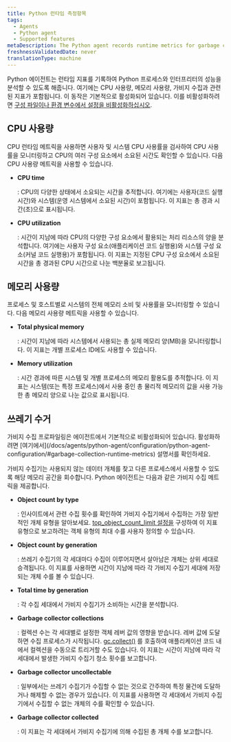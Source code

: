 ```yaml
---
title: Python 런타임 측정항목
tags:
  - Agents
  - Python agent
  - Supported features
metaDescription: The Python agent records runtime metrics for garbage collection and CPU/ memory usage
freshnessValidatedDate: never
translationType: machine
---
```


Python 에이전트는 런타임 지표를 기록하여 Python 프로세스와 인터프리터의 성능을 분석할 수 있도록 해줍니다. 여기에는 CPU 사용량, 메모리 사용량, 가비지 수집과 관련된 지표가 포함됩니다. 이 동작은 기본적으로 활성화되어 있습니다. 이를 비활성화하려면 [구성 파일이나 환경 변수에서 설정을 비활성화하십시오](/docs/apm/agents/python-agent/configuration/python-agent-configuration#runtime-metrics).

## CPU 사용량

CPU 런타임 메트릭을 사용하면 사용자 및 시스템 CPU 사용률을 검사하여 CPU 사용률을 모니터링하고 CPU의 여러 구성 요소에서 소요된 시간도 확인할 수 있습니다. 다음 CPU 사용량 메트릭을 사용할 수 있습니다.

* <DoNotTranslate>**CPU time**</DoNotTranslate>

  : CPU의 다양한 상태에서 소요되는 시간을 추적합니다. 여기에는 사용자(코드 실행 시간)와 시스템(운영 시스템에서 소요된 시간)이 포함됩니다. 이 지표는 총 경과 시간(초)으로 표시됩니다.

* <DoNotTranslate>**CPU utilization**</DoNotTranslate>

  : 시간이 지남에 따라 CPU의 다양한 구성 요소에서 활용되는 처리 리소스의 양을 분석합니다. 여기에는 사용자 구성 요소(애플리케이션 코드 실행용)와 시스템 구성 요소(커널 코드 실행용)가 포함됩니다. 이 지표는 지정된 CPU 구성 요소에서 소요된 시간을 총 경과된 CPU 시간으로 나눈 백분율로 보고됩니다.

## 메모리 사용량

프로세스 및 호스트별로 시스템의 전체 메모리 소비 및 사용률을 모니터링할 수 있습니다. 다음 메모리 사용량 메트릭을 사용할 수 있습니다.

* <DoNotTranslate>**Total physical memory**</DoNotTranslate>

  : 시간이 지남에 따라 시스템에서 사용되는 총 실제 메모리 양(MB)을 모니터링합니다. 이 지표는 개별 프로세스 ID에도 사용할 수 있습니다.

* <DoNotTranslate>**Memory utilization**</DoNotTranslate>

  : 시간 경과에 따른 시스템 및 개별 프로세스의 메모리 활용도를 추적합니다. 이 지표는 시스템(또는 특정 프로세스)에서 사용 중인 총 물리적 메모리의 값을 사용 가능한 총 메모리 양으로 나눈 값으로 표시됩니다.

## 쓰레기 수거

<Callout variant="important">
  가비지 수집 프로파일링은 에이전트에서 기본적으로 비활성화되어 있습니다. 활성화하려면 [여기에서](/docs/agents/python-agent/configuration/python-agent-configuration/#garbage-collection-runtime-metrics) 설명서를 확인하세요.
</Callout>

가비지 수집기는 사용되지 않는 데이터 개체를 찾고 다른 프로세스에서 사용할 수 있도록 해당 메모리 공간을 회수합니다. Python 에이전트는 다음과 같은 가비지 수집 메트릭을 제공합니다.

* <DoNotTranslate>**Object count by type**</DoNotTranslate>

  : 인사이트에서 관련 수집 횟수를 확인하여 가비지 수집기에서 수집하는 가장 일반적인 개체 유형을 알아보세요. [top_object_count_limit 설정을](/docs/agents/python-agent/configuration/python-agent-configuration/#garbage-collection-runtime-metrics) 구성하여 이 지표 유형으로 보고하려는 객체 유형의 최대 수를 사용자 정의할 수 있습니다.

* <DoNotTranslate>**Object count by generation**</DoNotTranslate>

  : 쓰레기 수집기의 각 세대마다 수집이 이루어지면서 살아남은 개체는 상위 세대로 승격됩니다. 이 지표를 사용하면 시간이 지남에 따라 각 가비지 수집기 세대에 저장되는 개체 수를 볼 수 있습니다.

* <DoNotTranslate>**Total time by generation**</DoNotTranslate>

  : 각 수집 세대에서 가비지 수집기가 소비하는 시간을 분석합니다.

* <DoNotTranslate>**Garbage collector collections**</DoNotTranslate>

  : 컬렉션 수는 각 세대별로 설정한 객체 레버 값의 영향을 받습니다. 레버 값에 도달하면 수집 프로세스가 시작됩니다. [gc.collect()](https://docs.python.org/3/library/gc.html#gc.collect) 를 호출하여 애플리케이션 코드 내에서 컬렉션을 수동으로 트리거할 수도 있습니다. 이 지표는 시간이 지남에 따라 각 세대에서 발생한 가비지 수집기 청소 횟수를 보고합니다.

* <DoNotTranslate>**Garbage collector uncollectable**</DoNotTranslate>

  : 일부에서는 쓰레기 수집기가 수집할 수 없는 것으로 간주하여 특정 물건에 도달하거나 해제할 수 없는 경우가 있습니다. 이 지표를 사용하면 각 세대에서 가비지 수집기에서 수집할 수 없는 개체의 수를 확인할 수 있습니다.

* <DoNotTranslate>**Garbage collector collected**</DoNotTranslate>

  : 이 지표는 각 세대에서 가비지 수집기에 의해 수집된 총 개체 수를 보고합니다.